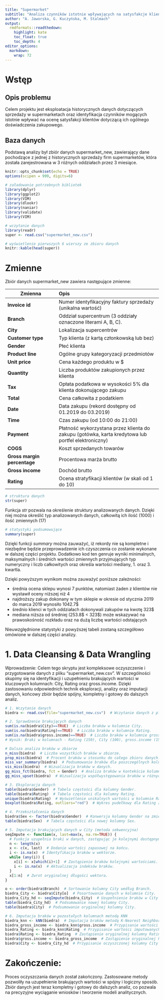 ```yaml
---
title: "Supermarket"
subtitle: "Analiza czynników istotnie wpływających na satysfakcje klienta"
author: "A. Jaworska, G. Kuczyńska, M. Stalmach"
output:
  rmdformats::readthedown:
    highlight: kate
    toc_float: true
    toc_depth: 4
editor_options: 
  markdown: 
    wrap: 72
---
```


# Wstęp

## Opis problemu

Celem projektu jest eksploatacja historycznych danych dotyczących
sprzedaży w supermarketach oraz identyfikacja czynników mogących
istotnie wpływać na ocenę satysfakcji klientów dotyczącą ich ogólnego
doświadczenia zakupowego.

## Baza danych

Podstawą analizy był zbiór danych supermarket_new, zawierający dane
pochodzące z jednej z historycznych sprzedaży firm supermarketów, która
została zarejestrowana w 3 różnych oddziałach przez 3 miesiące.

```r

knitr::opts_chunk$set(echo = TRUE)
options(scipen = 999, digits=6) 

# załadowanie potrzebnych bibliotek
library(dplyr) 
library(ggplot2)
library(VIM)
library(dlookr)
library(naniar)
library(validate)
library(VIM)
```

```r

# wczytanie danych 
library(readr) 
super <- read.csv("supermarket_new.csv")

```

```r

# wyświetlenie pierwszych 6 wierszy ze zbioru danych
knitr::kable(head(super))

```

# Zmienne

Zbiór danych supermarket_new zawiera następujące zmienne:

| Zmienna | Opis |
|------------------------|:-----------------------------------------------|
| **Invoice id** | Numer identyfikacyjny faktury sprzedaży (unikalna wartość) |
| **Branch** | Oddział supercentrum (3 oddziały oznaczone literami A, B, C). |
| **City** | Lokalizacja supercentrów |
| **Customer type** | Typ klienta (z kartą członkowską lub bez) |
| **Gender** | Płeć klienta |
| **Product line** | Ogólne grupy kategoryzacji przedmiotów |
| **Unit price** | Cena każdego produktu w \$ |
| **Quantity** | Liczba produktów zakupionych przez klienta |
| **Tax** | Opłata podatkowa w wysokości 5% dla klienta dokonującego zakupu |
| **Total** | Cena całkowita z podatkiem |
| **Date** | Data zakupu (rekord dostępny od 01.2019 do 03.2019) |
| **Time** | Czas zakupu (od 10:00 do 21:00) |
| **Payment** | Płatność wykorzystana przez klienta do zakupu (gotówka, karta kredytowa lub portfel elektroniczny) |
| **COGS** | Koszt sprzedanych towarów |
| **Gross margin percentage** | Procentowa marża brutto |
| **Gross income** | Dochód brutto |
| **Rating** | Ocena stratyfikacji klientów (w skali od 1 do 10) |

```r

# struktura danych
str(super)
```

Funkcja *str* pozwala na określenie struktury analizowanych danych.
Dzięki niej można określić typ analizowanych danych, całkowitą ich ilość
(1000) i ilość zmiennych (17)

```r
# statystyki podsumowujące
summary(super)

```

Dzięki funkcji *summary* można zauważyć, iż rekordy nie są kompletne i
niezbędne będzie przeprowadzenie ich czyszczenia co zostanie wykonane w
dalszej części projektu. Dodatkowo kod ten genruje wyniki minimalnych,
maksymalnych i średnich wartości zmiennych przyjmujących typ numeryczny
i liczb całkowitych oraz określa wartości mediany, 1. oraz 3. kwartla.

Dzięki powyższym wynikom można zauważyć poniższe zależności:

-   średnia ocena sklepu wynosi 7 punktów, natomiast żaden z klientów
    nie wystawił oceny niższej niż 4 
-   najdroższy zakup dokonany w tym sklepie w okresie od stycznia 2019
    do marca 2019 wynosiło 1042.7\$\
-   średnio klienci w tych oddziałach dokonywali zakupów na kwotę 323\$\
-   mediana niższa od średniej (253.8\$ \< 323\$) może wskazywać na
    prawoskośność rozkładu oraz na dużą liczbę wartości odstających 

Nieuwzględnione statystyki z powyższej tabeli zostaną szczegółowo
omówione w dalszej części analizy.

# 1. Data Cleansing & Data Wrangling
Wprowadzenie:
Celem tego skryptu jest kompleksowe oczyszczenie i przygotowanie danych z pliku "supermarket_new.csv". 
W szczególności skupimy się na identyfikacji i uzupełnieniu brakujących wartości w kluczowych kolumnach: City, Rating oraz gross.income. 
Dzięki zastosowaniu odpowiednich technik eksploracji, analizy oraz imputacji danych, końcowy zbiór będzie spójny, kompletny i gotowy do dalszych analiz.
```r

# 1. Wczytanie danych
biedra <- read.csv(file="supermarket_new.csv")  # Wczytanie danych z pliku CSV do ramki danych biedra.

# 2. Sprawdzenie brakujących danych
sum(is.na(biedra$City)==TRUE)  # Liczba braków w kolumnie City.
sum(is.na(biedra$Rating)==TRUE)  # Liczba braków w kolumnie Rating.
sum(is.na(biedra$gross.income)==TRUE)  # Liczba braków w kolumnie gross.income.
# Wynik: Braki w kolumnach - Rating (150), City (100), gross.income (150).

# Dalsza analiza braków w zbiorze
n_miss(biedra)  # Liczba wszystkich braków w zbiorze.
prop_miss(biedra)  # Procent braków w stosunku do całego zbioru danych.
miss_var_summary(biedra)  # Podsumowanie braków dla poszczególnych kolumn.
vis_miss(biedra)  # Wizualizacja braków w danych.
gg_miss_fct(biedra, fct = Gender)  # Analiza braków w kontekście kolumny Gender.
gg_miss_upset(biedra)  # Wizualizacja współwystępowania braków w różnych kolumnach.

# 3. Eksploracja danych
table(biedra$Gender)  # Tabela częstości dla kolumny Gender.
table(biedra$Rating)  # Tabela częstości dla kolumny Rating.
unique(biedra$Rating)  # Wyświetlenie unikalnych wartości w kolumnie Rating.
boxplot(biedra$Rating, outliers="red")  # Wykres pudełkowy dla Rating z zaznaczeniem wartości odstających.

# 4. Przekształcenia danych
biedra$Sex <- factor(biedra$Gender)  # Konwersja kolumny Gender na zmienną kategoryczną jako Sex.
table(biedra$Sex)  # Tabela częstości dla nowej kolumny Sex.

# 5. Imputacja brakujących danych w City (metoda sekwencyjna)
seqImpute <- function(x, last=max(x, na.rm=TRUE)) {  
  # Funkcja uzupełnia braki w danych, zastępując je kolejnymi dostępnymi wartościami.
  n <- length(x)  
  x <- c(x, last)  # Dodanie wartości zapasowej na końcu.
  i <- is.na(x)  # Identyfikacja braków w wektorze.
  while (any(i)) {  
    x[i] <- x[which(i)+1]  # Zastąpienie braków kolejnymi wartościami.
    i <- is.na(x)  # Aktualizacja indeksów braków.
  }
  x[1:n]  # Zwrot oryginalnej długości wektora.
}

o <- order(biedra$Branch)  # Sortowanie kolumny City według Branch.
biedra_City <- biedra$City[o]  # Posortowanie danych w kolumnie City.
biedra_City_hd <- seqImpute(biedra_City)  # Uzupełnienie braków w City za pomocą funkcji seqImpute.
table(biedra_City_hd)  # Podsumowanie nowej kolumny City.
table(biedra$City)  # Podsumowanie oryginalnej kolumny City.

# 6. Imputacja braków w pozostałych kolumnach metodą KNN
biedra_knn <- kNN(biedra)  # Imputacja braków metodą K-Nearest Neighbors.
biedra_gross_income <- biedra_knn$gross.income  # Przypisanie wartości imputowanych dla gross.income.
biedra_Rating <- biedra_knn$Rating  # Przypisanie wartości imputowanych dla Rating.
biedra$Rating <- biedra_Rating  # Zastąpienie oryginalnej kolumny Rating imputowaną wersją.
biedra$gross.income <- biedra_gross_income  # Zastąpienie oryginalnej kolumny gross.income imputowaną wersją.
biedra$City <- biedra_City_hd  # Przypisanie oczyszczonej kolumny City do zbioru danych.

```
# Zakończenie:
Proces oczyszczania danych został zakończony. Zastosowane metody pozwoliły na uzupełnienie brakujących wartości w spójny i logiczny sposób. 
Zbiór danych jest teraz kompletny i gotowy do dalszych analiz, co pozwala na precyzyjne wyciąganie wniosków i tworzenie modeli analitycznych.
